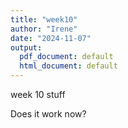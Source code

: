 ```yaml
---
title: "week10"
author: "Irene"
date: "2024-11-07"
output:
  pdf_document: default
  html_document: default
---
```


week 10 stuff

Does it work now?